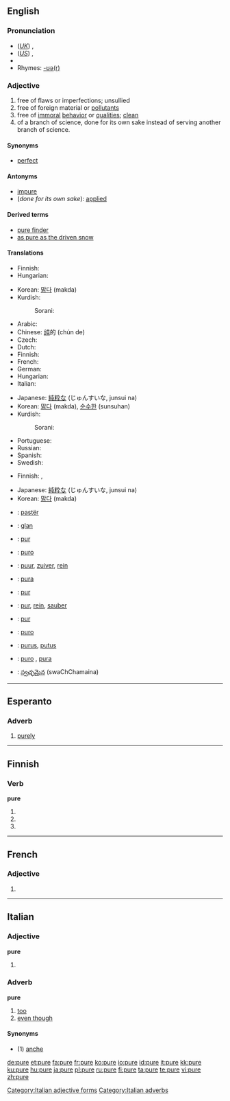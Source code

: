 {{see|puré|purè}}
==English==

===Pronunciation===
* (''[[Received Pronunciation|UK]]'') {{IPA|/ˈpjʊə/}}, {{SAMPA|/"pjU@/}}
* (''[[General American|US]]'') {{IPA|/ˈpjʊɚ/}}, {{SAMPA|/"pjU@`/}}
* {{audio|en-us-pure.ogg|Audio (US)}}
* Rhymes: [[Rhymes:English:-ʊə(r)|-ʊə(r)]]

===Adjective===
{{en-adj}}

# free of flaws or imperfections; unsullied
# free of foreign material or [[pollutant]]s
# free of [[immoral]] [[behavior]] or [[quality|qualities]]; [[clean]]
# of a branch of science, done for its own sake instead of serving another branch of science.

====Synonyms====
* [[perfect]]

====Antonyms====
* [[impure]]
* (''done for its own sake''): [[applied]]

====Derived terms====
* [[pure finder]]
* [[as pure as the driven snow]]

====Translations====
{{trans-top|free of flaws or imperfections}}
* Finnish: {{t-|fi|virheetön}}
* Hungarian: {{t+|hu|tiszta}}
{{trans-mid}}
* Korean: [[맑다]] (makda)
* Kurdish:
*: Sorani: {{t|ku|په‌تی|tr=pati|sc=KUchar}}
{{trans-bottom}}

{{trans-top|free of foreign material or pollutants}}
* Arabic: {{Arab|[[صافي]]}} {{IPAchar|(ʂāfi)}}
* Chinese: [[纯]]的 (chún de)
* Czech: {{t-|cs|ryzí|m}}
* Dutch: {{t+|nl|puur}}
* Finnish: {{t+|fi|puhdas}}
* French: {{t+|fr|pur}}
* German: {{t+|de|rein}}
* Hungarian: {{t+|hu|tiszta}}
* Italian: {{t+|it|puro}}
{{trans-mid}}
* Japanese: [[純粋な]] (じゅんすいな, junsui na)
* Korean: [[맑다]] (makda), [[순수한]] (sunsuhan)
* Kurdish:
*: Sorani: {{t|ku|ڕوون|tr=Roon|sc=KUchar}}
* Portuguese: {{t+|pt|puro}}
* Russian: {{t+|ru|чистый|tr=čístyj|sc=Cyrl}}
* Spanish: {{t+|es|puro}}
* Swedish: {{t+|sv|ren}}
{{trans-bottom}}

{{trans-top|free of immoral behavior or qualities; clean}}
* Finnish: {{t-|fi|viaton}}, {{t+|fi|puhdas}}
{{trans-mid}}
* Japanese: [[純粋な]] (じゅんすいな, junsui na)
* Korean: [[맑다]] (makda)
{{trans-bottom}}

{{checktrans-top}}
* {{ttbc|Albanian}}: [[pastër]]
* {{ttbc|Breton}}: [[glan]]
* {{ttbc|Catalan}}: [[pur]]
* {{ttbc|Cebuano}}: [[puro]]
* {{ttbc|Dutch}}: [[puur]], [[zuiver]], [[rein]]
* {{ttbc|Esperanto}}: [[pura]]
* {{ttbc|French}}: [[pur]]
{{checktrans-mid}}
* {{ttbc|German}}: [[pur]], [[rein]], [[sauber]]
* {{ttbc|Interlingua}}: [[pur]]
* {{ttbc|Italian}}: [[puro]]
* {{ttbc|Latin}}: [[purus]], [[putus]]
* {{ttbc|Spanish}}: [[puro]] {{m}}, [[pura]] {{f}}
* {{ttbc|Telugu}}: [[స్వఛ్ఛమైన]] (swaChChamaina)
{{checktrans-bottom}}

----

==Esperanto==

===Adverb===
{{eo-adv}}

# [[purely]]

----

==Finnish==

===Verb===
'''pure'''

# {{fi-form of|purra|type=verb|mood=indicative|tense=present connegative}}
# {{fi-form of|purra|type=verb|pr=second-person|pl=singular|mood=imperative|tense=present}}
# {{fi-form of|purra|type=verb|pr=second-person|pl=singular|mood=imperative|tense=present connegative}}

----

==French==

===Adjective===
{{fr-adj-form}} {{f}}

# {{form of|feminine|pur|lang=French}}

----

==Italian==

===Adjective===
'''pure''' {{p}}

# {{feminine plural of|puro#Adjective|puro}}

===Adverb===
'''pure'''

# [[too]]
# [[even though]]

====Synonyms====
* (1) [[anche]]

[[Category:Italian adjective forms]]
[[Category:Italian adverbs]]

[[de:pure]]
[[et:pure]]
[[fa:pure]]
[[fr:pure]]
[[ko:pure]]
[[io:pure]]
[[id:pure]]
[[it:pure]]
[[kk:pure]]
[[ku:pure]]
[[hu:pure]]
[[ja:pure]]
[[pl:pure]]
[[ru:pure]]
[[fi:pure]]
[[ta:pure]]
[[te:pure]]
[[vi:pure]]
[[zh:pure]]